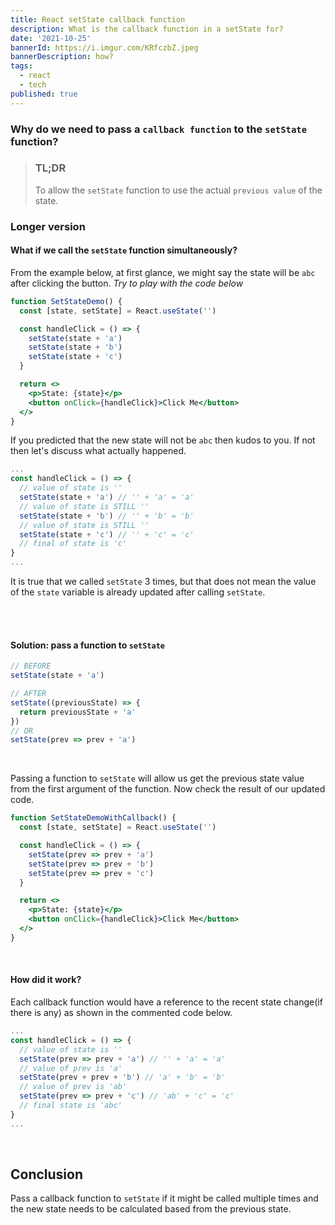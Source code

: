 ```yaml
---
title: React setState callback function
description: What is the callback function in a setState for?
date: '2021-10-25'
bannerId: https://i.imgur.com/KRfczbZ.jpeg
bannerDescription: how?
tags:
  - react
  - tech
published: true 
---
```


### Why do we need to pass a `callback function` to the `setState` function?

> ### TL;DR
>
> To allow the `setState` function to use the actual `previous value` of the state.

### Longer version

#### What if we call the `setState` function simultaneously?

From the example below, at first glance, we might say the state will be `abc` after clicking the button.
_Try to play with the code below_

```jsx live
function SetStateDemo() {
  const [state, setState] = React.useState('')

  const handleClick = () => {
    setState(state + 'a')
    setState(state + 'b')
    setState(state + 'c')
  }

  return <>
    <p>State: {state}</p>
    <button onClick={handleClick}>Click Me</button>
  </>
}
```

If you predicted that the new state will not be `abc` then kudos to you.
If not then let's discuss what actually happened.

```jsx
...
const handleClick = () => {
  // value of state is ''
  setState(state + 'a') // '' + 'a' = 'a'
  // value of state is STILL ''
  setState(state + 'b') // '' + 'b' = 'b'
  // value of state is STILL ''
  setState(state + 'c') // '' + 'c' = 'c'
  // final of state is 'c'
}
...
```

It is true that we called `setState` 3 times,
but that does not mean the value of the `state`
variable is already updated after calling `setState`.

<br />
<br />

#### Solution: pass a function to `setState`

```jsx
// BEFORE
setState(state + 'a')

// AFTER
setState((previousState) => {
  return previousState + 'a'
})
// OR
setState(prev => prev + 'a')
```

<br />

Passing a function to `setState` will allow us get the previous state value
from the first argument of the function. Now check the result of our updated code.


```jsx live
function SetStateDemoWithCallback() {
  const [state, setState] = React.useState('')

  const handleClick = () => {
    setState(prev => prev + 'a')
    setState(prev => prev + 'b')
    setState(prev => prev + 'c')
  }

  return <>
    <p>State: {state}</p>
    <button onClick={handleClick}>Click Me</button>
  </>
}
```

<br />

#### How did it work?

Each callback function would have a reference to the recent state change(if there is any)
as shown in the commented code below.

```jsx
...
const handleClick = () => {
  // value of state is ''
  setState(prev => prev + 'a') // '' + 'a' = 'a'
  // value of prev is 'a'
  setState(prev + prev + 'b') // 'a' + 'b' = 'b'
  // value of prev is 'ab'
  setState(prev => prev + 'c') // 'ab' + 'c' = 'c'
  // final state is 'abc'
}
...
```

<br />

## Conclusion
Pass a callback function to `setState` if it might be called multiple times
and the new state needs to be calculated based from the previous state.
